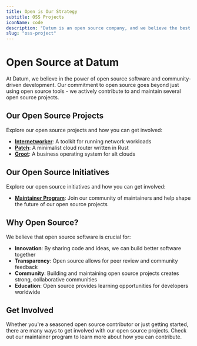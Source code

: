 ```yaml
---
title: Open is Our Strategy
subtitle: OSS Projects
iconName: code
description: "Datum is an open source company, and we believe the best software is built in the open. In addition to the core projects that we lead and maintain, we lean into open source projects and companies wherever possible."
slug: "oss-project"
---
```



# Open Source at Datum

At Datum, we believe in the power of open source software and community-driven development. Our commitment to open source goes beyond just using open source tools - we actively contribute to and maintain several open source projects.

## Our Open Source Projects

Explore our open source projects and how you can get involved:

- **[Internetworker](/open-source/internetworker)**: A toolkit for running network workloads
- **[Patch](/open-source/patch)**: A minimalist cloud router written in Rust
- **[Groot](/open-source/groot)**: A business operating system for alt clouds

## Our Open Source Initiatives

Explore our open source initiatives and how you can get involved:

- **[Maintainer Program](/open-source/maintainers)**: Join our community of maintainers and help shape the future of our open source projects

## Why Open Source?

We believe that open source software is crucial for:

- **Innovation**: By sharing code and ideas, we can build better software together
- **Transparency**: Open source allows for peer review and community feedback
- **Community**: Building and maintaining open source projects creates strong, collaborative communities
- **Education**: Open source provides learning opportunities for developers worldwide

## Get Involved

Whether you're a seasoned open source contributor or just getting started, there are many ways to get involved with our open source projects. Check out our maintainer program to learn more about how you can contribute.
